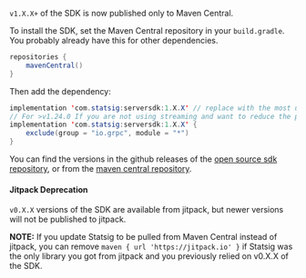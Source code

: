 `v1.X.X+` of the SDK is now published only to Maven Central.

To install the SDK, set the Maven Central repository in your `build.gradle`. You probably already have this for other dependencies.

```java
repositories {
    mavenCentral()
}
```

Then add the dependency:

```java
implementation 'com.statsig:serversdk:1.X.X' // replace with the most up to date version
// For >v1.24.0 If you are not using streaming and want to reduce the package size you can:
implementation 'com.statsig:serversdk:1.X.X' {
    exclude(group = "io.grpc", module = "*") 
}
```

You can find the versions in the github releases of the [open source sdk repository](https://github.com/statsig-io/java-server-sdk/releases), or from the [maven central repository](https://mvnrepository.com/artifact/com.statsig/serversdk).

#### Jitpack Deprecation

`v0.X.X` versions of the SDK are available from jitpack, but newer versions will not be published to jitpack.

**NOTE:** If you update Statsig to be pulled from Maven Central instead of jitpack, you can remove `maven { url 'https://jitpack.io' }` if Statsig was the only library you got from jitpack and you previously relied on v0.X.X of the SDK.
